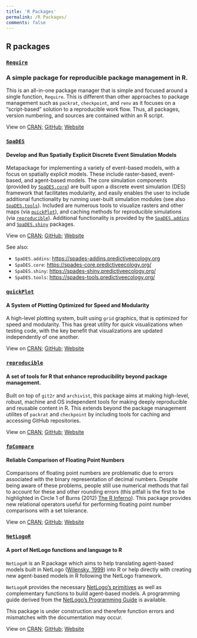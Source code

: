 ```yaml
---
title: 'R Packages'
permalink: /R Packages/
comments: false
---
```


## R packages

### [`Require`](https://Require.predictiveecology.org)

### A simple package for reproducible package management in R.

This is an all-in-one package manager that is simple and focused around a single function, `Require`. This is different than other approaches to package management such as `packrat`, `checkpoint`, and `renv` as it focuses on a "script-based" solution to a reproducible work flow. Thus, all packages, version numbering, and sources are contained within an R script.

View on [CRAN](https://cran.r-project.org/package=Require); [GitHub](https://github.com/PredictiveEcology/Require); [Website](https://Require.predictiveecology.org/)

### [`SpaDES`](https://spades.predictiveecology.org)

#### Develop and Run Spatially Explicit Discrete Event Simulation Models

Metapackage for implementing a variety of event-based models, with a focus on spatially explicit models. These include raster-based, event-based, and agent-based models. The core simulation components (provided by [`SpaDES.core`](https://spades-core.predictiveecology.org/)) are built upon a discrete event simulation (DES) framework that facilitates modularity, and easily enables the user to include additional functionality by running user-built simulation modules (see also [`SpaDES.tools`](https://spades-tools.predictiveecology.org/)). Included are numerous tools to visualize rasters and other maps (via [`quickPlot`](https://quickplot.predictiveecology.org/)), and caching methods for reproducible simulations (via [`reproducible`](https://reproducible.predictiveecology.org/)). Additional functionality is provided by the [`SpaDES.addins`](https://spades-addins.predictiveecology.org/) and [`SpaDES.shiny`](https://spades-shiny.predictiveecology.org/) packages.

View on [CRAN](https://cran.r-project.org/package=SpaDES); [GitHub](https://github.com/PredictiveEcology/SpaDES); [Website](https://spades.predictiveecology.org)

See also:

-   `SpaDES.addins`: <https://spades-addins.predictiveecology.org>
-   `SpaDES.core`: <https://spades-core.predictiveecology.org/>
-   `SpaDES.shiny`: <https://spades-shiny.predictiveecology.org/>
-   `SpaDES.tools`: <https://spades-tools.predictiveecology.org/>

### [`quickPlot`](https://quickplot.predictiveecology.org)

#### A System of Plotting Optimized for Speed and Modularity

A high-level plotting system, built using `grid` graphics, that is optimized for speed and modularity. This has great utility for quick visualizations when testing code, with the key benefit that visualizations are updated independently of one another.

View on [CRAN](https://cran.r-project.org/package=quickPlot); [GitHub](https://github.com/PredictiveEcology/quickPlot); [Website](https://quickplot.predictiveecology.org)

### [`reproducible`](https://reproducible.predictiveecology.org)

#### A set of tools for R that enhance reproducibility beyond package management.

Built on top of `git2r` and `archivist`, this package aims at making high-level, robust, machine and OS independent tools for making deeply reproducible and reusable content in R. This extends beyond the package management utilites of `packrat` and `checkpoint` by including tools for caching and accessing GitHub repositories.

View on [CRAN](https://cran.r-project.org/package=reproducible); [GitHub](https://github.com/PredictiveEcology/reproducible); [Website](https://reproducible.predictiveecology.org/)

### [`fpCompare`](https://fpcompare.predictiveecology.org)

#### Reliable Comparison of Floating Point Numbers

Comparisons of floating point numbers are problematic due to errors associated with the binary representation of decimal numbers. Despite being aware of these problems, people still use numerical methods that fail to account for these and other rounding errors (this pitfall is the first to be highlighted in Circle 1 of Burns (2012) [The R Inferno](https://www.burns-stat.com/pages/Tutor/R_inferno.pdf)). This package provides new relational operators useful for performing floating point number comparisons with a set tolerance.

View on [CRAN](https://cran.r-project.org/package=fpCompare); [GitHub](https://github.com/PredictiveEcology/fpCompare); [Website](https://fpcompare.predictiveecology.org/)

### [`NetLogoR`](https://NetLogoR.PredictiveEcology.org)

#### A port of NetLogo functions and language to R

`NetLogoR` is an R package which aims to help translating agent-based models built in NetLogo ([Wilensky, 1999](https://ccl.northwestern.edu/netlogo/)) into R or help directly with creating new agent-based models in R following the NetLogo framework.

`NetLogoR` provides the necessary [NetLogo's primitives](https://ccl.northwestern.edu/netlogo/docs/dictionary.html) as well as complementary functions to build agent-based models. A programming guide derived from the [NetLogo's Programming Guide](https://ccl.northwestern.edu/netlogo/docs/programming.html) is available.

This package is under construction and therefore function errors and mismatches with the documentation may occur.

View on [CRAN](https://cran.r-project.org/package=NetLogoR); [GitHub](https://github.com/PredictiveEcology/NetLogoR); [Website](https://NetLogoR.predictiveecology.org/)

